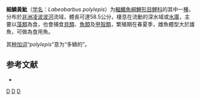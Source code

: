 {{Speciesbox
| taxon = Labeobarbus polylepis
| authority = [[Boulenger|Boulenger]], 1907
| status = LC
| status_system = IUCN3.1
| synonyms = *''Barbus lineolatus''<br /><small>Gilchrist & Thompson, 1913</small> 
*''Barbus polylepis''<br /><small>Boulenger, 1907</small>
}}

'''細鱗黃魮'''（[[学名|学名]]：''Labeobarbus polylepis''）为[[輻鰭魚綱|輻鰭魚綱]][[鯉形目|鯉形目]][[鲤科|鲤科]]的其中一[[種|種]]，分布於[[非洲|非洲]][[凌波波河|凌波波河]]流域，體長可達58.5公分，棲息在流動的深水域或[[水庫|水庫]]，主要以[[藻類|藻類]]為食，也會捕食[[貝類|貝類]]、[[魚類|魚類]]及[[甲殼類|甲殼類]]，繁殖期在春夏季，雌魚體型大於雄魚，可做為食用魚。

其[[种加词|种加词]]“''polylepis''”意为“多鳞的”。

== 参考文献 ==
*{{FishBase_species|genus=Labeobarbus|species=polylepis|year=2012|month=1}}

{{鯉形目小作品}}
{{Taxonbar}}
[[Category:食用魚|D]]
[[Category:非洲长背鲃属|D]]
[[Category:1907年描述的魚類|D]]
